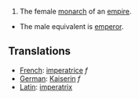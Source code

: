 #The female [[monarch]] of an [[empire]].
*The male equivalent is [[emperor]].

==Translations==
*[[French]]: [[imperatrice]] ''f''
*[[German]]: [[Kaiserin]] ''f''
*[[Latin]]: [[imperatrix]]